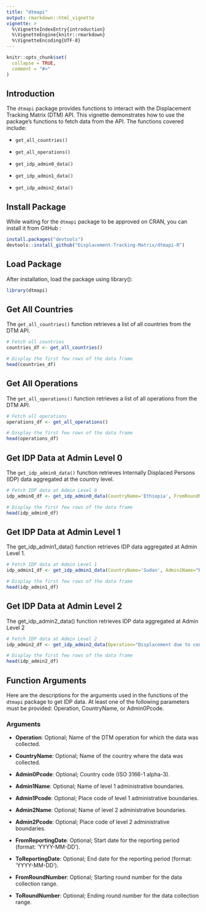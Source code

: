 ```yaml
---
title: "dtmapi"
output: rmarkdown::html_vignette
vignette: >
  %\VignetteIndexEntry{introduction}
  %\VignetteEngine{knitr::rmarkdown}
  %\VignetteEncoding{UTF-8}
---
```


```r
knitr::opts_chunk$set(
  collapse = TRUE,
  comment = "#>"
)
```

## Introduction

The `dtmapi` package provides functions to interact with the Displacement Tracking Matrix (DTM) API. This vignette demonstrates how to use the package's functions to fetch data from the API. The functions covered include:

-   `get_all_countries()`

-   `get_all_operations()`

-   `get_idp_admin0_data()`

-   `get_idp_admin1_data()`

-   `get_idp_admin2_data()`


## Install Package

While waiting for the `dtmapi` package to be approved on CRAN, you can install it from GitHub :
```r
install.packages("devtools")
devtools::install_github("Displacement-Tracking-Matrix/dtmapi-R")
```

## Load Package

After installation, load the package using library():
```r
library(dtmapi)
```

## Get All Countries

The `get_all_countries()` function retrieves a list of all countries from the DTM API.

```r
# Fetch all countries
countries_df <- get_all_countries()

# Display the first few rows of the data frame
head(countries_df)
```

## Get All Operations

The `get_all_operations()` function retrieves a list of all operations from the DTM API.

```r
# Fetch all operations
operations_df <- get_all_operations()

# Display the first few rows of the data frame
head(operations_df)
```

## Get IDP Data at Admin Level 0

The `get_idp_admin0_data()` function retrieves Internally Displaced Persons (IDP) data aggregated at the country level.

```r
# Fetch IDP data at Admin Level 0
idp_admin0_df <- get_idp_admin0_data(CountryName='Ethiopia', FromRoundNumber=1, ToRoundNumber=10)

# Display the first few rows of the data frame
head(idp_admin0_df)
```

## Get IDP Data at Admin Level 1

The get_idp_admin1_data() function retrieves IDP data aggregated at Admin Level 1.

```r
# Fetch IDP data at Admin Level 1
idp_admin1_df <- get_idp_admin1_data(CountryName='Sudan', Admin1Name="Blue Nile", FromReportingDate='2020-01-01', ToReportingDate='2024-08-15')

# Display the first few rows of the data frame
head(idp_admin1_df)
```

## Get IDP Data at Admin Level 2

The get_idp_admin2_data() function retrieves IDP data aggregated at Admin Level 2
```r
# Fetch IDP data at Admin Level 2
idp_admin2_df <- get_idp_admin2_data(Operation="Displacement due to conflict", CountryName='Lebanon')

# Display the first few rows of the data frame
head(idp_admin2_df)
```
## Function Arguments

Here are the descriptions for the arguments used in the functions of the `dtmapi` package to get IDP data. At least one of the following parameters must be provided: Operation, CountryName, or Admin0Pcode.

### Arguments

- **Operation**: Optional; Name of the DTM operation for which the data was collected.

- **CountryName**: Optional; Name of the country where the data was collected.

- **Admin0Pcode**: Optional; Country code (ISO 3166-1 alpha-3).

- **Admin1Name**: Optional; Name of level 1 administrative boundaries.

- **Admin1Pcode**: Optional; Place code of level 1 administrative boundaries.

- **Admin2Name**: Optional; Name of level 2 administrative boundaries.

- **Admin2Pcode**: Optional; Place code of level 2 administrative boundaries.

- **FromReportingDate**: Optional; Start date for the reporting period (format: 'YYYY-MM-DD').

- **ToReportingDate**: Optional; End date for the reporting period (format: 'YYYY-MM-DD').

- **FromRoundNumber**: Optional; Starting round number for the data collection range.

- **ToRoundNumber**: Optional; Ending round number for the data collection range.
